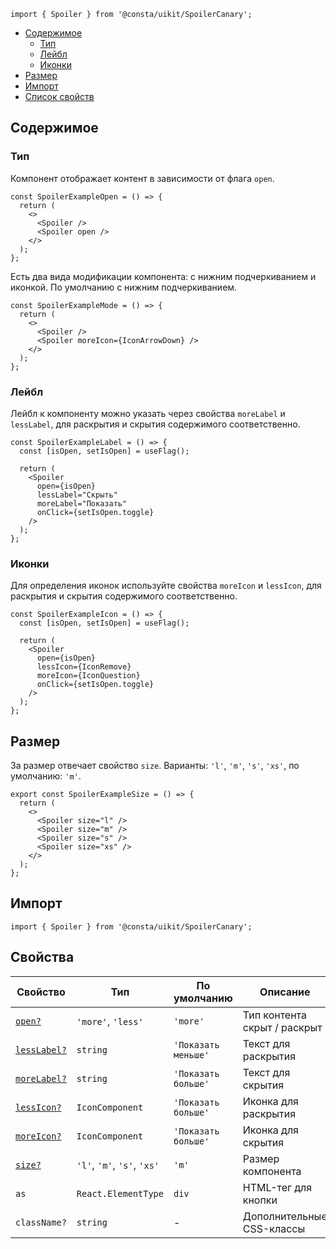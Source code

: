 
```tsx
import { Spoiler } from '@consta/uikit/SpoilerCanary';
```

<MdxMenu>

- [Содержимое](#содержимое)
  - [Тип](#тип)
  - [Лейбл](#лейбл)
  - [Иконки](#иконки)
- [Размер](#размер)
- [Импорт](#импорт)
- [Список свойств](#свойства)

</MdxMenu>

## Содержимое

### Тип

Компонент отображает контент в зависимости от флага `open`.

```tsx
const SpoilerExampleOpen = () => {
  return (
    <>
      <Spoiler />
      <Spoiler open />
    </>
  );
};
```

<SpoilerExampleOpen />

Есть два вида модификации компонента: с нижним подчеркиванием и иконкой. По умолчанию с нижним подчеркиванием.

```tsx
const SpoilerExampleMode = () => {
  return (
    <>
      <Spoiler />
      <Spoiler moreIcon={IconArrowDown} />
    </>
  );
};
```

<SpoilerExampleMode />

### Лейбл

Лейбл к компоненту можно указать через свойства `moreLabel` и `lessLabel`, для раскрытия и скрытия содержимого соответственно.

```tsx
const SpoilerExampleLabel = () => {
  const [isOpen, setIsOpen] = useFlag();

  return (
    <Spoiler
      open={isOpen}
      lessLabel="Скрыть"
      moreLabel="Показать"
      onClick={setIsOpen.toggle}
    />
  );
};
```

<SpoilerExampleLabel />

### Иконки

Для определения иконок используйте свойства `moreIcon` и `lessIcon`, для раскрытия и скрытия содержимого соответственно.

```tsx
const SpoilerExampleIcon = () => {
  const [isOpen, setIsOpen] = useFlag();

  return (
    <Spoiler
      open={isOpen}
      lessIcon={IconRemove}
      moreIcon={IconQuestion}
      onClick={setIsOpen.toggle}
    />
  );
};
```

<SpoilerExampleIcon />

## Размер

За размер отвечает свойство `size`. Варианты: `'l'`, `'m'`, `'s'`, `'xs'`, по умолчанию: `'m'`.

```tsx
export const SpoilerExampleSize = () => {
  return (
    <>
      <Spoiler size="l" />
      <Spoiler size="m" />
      <Spoiler size="s" />
      <Spoiler size="xs" />
    </>
  );
};
```

<SpoilerExampleSize />

## Импорт

```tsx
import { Spoiler } from '@consta/uikit/SpoilerCanary';
```

## Свойства

| Свойство               | Тип                         | По умолчанию        | Описание                     |
| ---------------------- | --------------------------- | ------------------- | ---------------------------- |
| [`open?`](#тип)        | `'more'`, `'less'`          | `'more'`            | Тип контента скрыт / раскрыт |
| [`lessLabel?`](#лейбл) | `string`                    | `'Показать меньше'` | Текст для раскрытия          |
| [`moreLabel?`](#лейбл) | `string`                    | `'Показать больше'` | Текст для скрытия            |
| [`lessIcon?`](#иконки) | `IconComponent`             | `'Показать больше'` | Иконка для раскрытия         |
| [`moreIcon?`](#иконки) | `IconComponent`             | `'Показать больше'` | Иконка для скрытия           |
| [`size?`](#размер)     | `'l'`, `'m'`, `'s'`, `'xs'` | `'m'`               | Размер компонента            |
| `as`                   | `React.ElementType`         | `div`               | HTML-тег для кнопки          |
| `className?`           | `string`                    | -                   | Дополнительные CSS-классы    |
